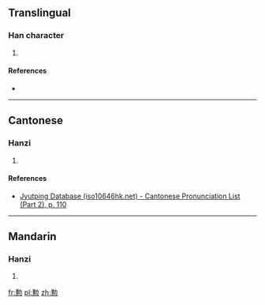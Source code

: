 {{also|慟}}
==Translingual==

===Han character===
{{Han char|rn=61|rad=心|as=11|sn=15|four=|canj=竹尸心 (HSP)|ids=⿱[[動]][[心]]}}

# {{defn|Han|sort=心11}}

====References====
* {{Han ref|kx=0401.360|dkj=11104|hdz=42343.040|uh=6185|ud=24965}}

----

==Cantonese==

===Hanzi===
{{yue-hanzi|jyut=[[dung6]]|y=dung6}}

# {{defn|lang=yue|sort=心11}}

====References====
* [http://www.iso10646hk.net/jp/document/download.jsp Jyutping Database (iso10646hk.net) - Cantonese Pronunciation List (Part 2), p. 110]

----

==Mandarin==

===Hanzi===
{{cmn-hanzi|pin=[[tòng]] ([[tong4]])|wg=t'ung<sup>4</sup>}}

# {{defn|lang=cmn|sort=心11}}

[[fr:憅]]
[[pl:憅]]
[[zh:憅]]